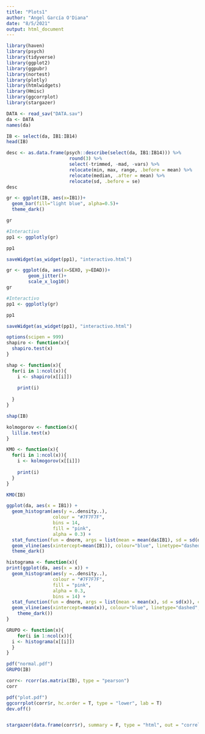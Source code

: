 ---
title: "Plots1"
author: "Angel García O'Diana"
date: "8/5/2021"
output: html_document
---

```{r LIBRERIAS}
library(haven)
library(psych)
library(tidyverse)
library(ggplot2)
library(ggpubr)
library(nortest)
library(plotly)
library(htmlwidgets)
library(Hmisc)
library(ggcorrplot)
library(stargazer)
```

```{r DATA}
DATA <- read_sav("DATA.sav")
da <- DATA
names(da)

IB <- select(da, IB1:IB14)
head(IB)
```

```{r DESCRIPTIVOS}
desc <- as.data.frame(psych::describe(select(da, IB1:IB14))) %>%
                       round(3) %>%
                       select(-trimmed, -mad, -vars) %>%
                       relocate(min, max, range, .before = mean) %>%
                       relocate(median, .after = mean) %>%
                       relocate(sd, .before = se)
desc
```

```{r Barplot}
gr <- ggplot(IB, aes(x=IB1))+
  geom_bar(fill="light blue", alpha=0.5)+
  theme_dark()

gr

#Interactivo
pp1 <- ggplotly(gr)

pp1

saveWidget(as_widget(pp1), "interactivo.html")

```

```{r Jitterplot}
gr <- ggplot(da, aes(x=SEXO, y=EDAD))+
        geom_jitter()+
        scale_x_log10()
gr

#Interactivo
pp1 <- ggplotly(gr)

pp1

saveWidget(as_widget(pp1), "interactivo.html")
```

```{r S-W (-50)}
options(scipen = 999)
shapiro <- function(x){
  shapiro.test(x)
}

shap <- function(x){
  for(i in 1:ncol(x)){
    i <- shapiro(x[[i]])
    
    print(i)
      
  }
}

shap(IB)
```

```{r KMO (+50)}
kolmogorov <- function(x){
  lillie.test(x)
}

KMO <- function(x){
  for(i in 1:ncol(x)){
    i <- kolmogorov(x[[i]])
    
    print(i)
  }
}

KMO(IB)

```

```{r FRECUENCIAS Y NORMALIDAD UNA VARIABLE}
ggplot(da, aes(x = IB1)) + 
  geom_histogram(aes(y =..density..),
                 colour = "#7F7F7F",
                 bins = 14,
                 fill = "pink",
                 alpha = 0.3) +
  stat_function(fun = dnorm, args = list(mean = mean(da$IB1), sd = sd(da$IB1)), colour="red") +
  geom_vline(aes(xintercept=mean(IB1)), colour="blue", linetype="dashed", size=1) +
  theme_dark()

```

```{r FRECUENCIAS Y NORMALIDAD LOOP}
histograma <- function(x){
print(ggplot(da, aes(x = x)) + 
  geom_histogram(aes(y =..density..),
                 colour = "#7F7F7F", 
                 fill = "pink",
                 alpha = 0.3,
                 bins = 14) +
  stat_function(fun = dnorm, args = list(mean = mean(x), sd = sd(x)), colour="red") +
  geom_vline(aes(xintercept=mean(x)), colour="blue", linetype="dashed", size=1) +
    theme_dark())
}

GRUPO <- function(x){
    for(i in 1:ncol(x)){
  i <- histograma(x[[i]])
  }
}

pdf("normal.pdf")
GRUPO(IB)
```

```{r CORRELACION}
corr<- rcorr(as.matrix(IB), type = "pearson")
corr

pdf("plot.pdf")
ggcorrplot(corr$r, hc.order = T, type = "lower", lab = T)
dev.off()


stargazer(data.frame(corr$r), summary = F, type = "html", out = "correlacion.html")
```

